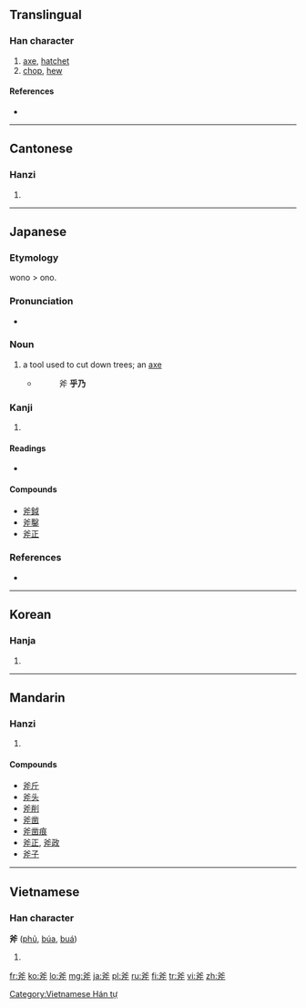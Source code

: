 ==Translingual==

===Han character===
{{Han char|rn=69|rad=斤|as=04|sn=8|four=8022<sub>1</sub>|canj=金大竹一中 (CKHML)}}

# [[axe]], [[hatchet]]
# [[chop]], [[hew]]

====References====
* {{Han ref|kx=0479.080|dkj=13539|dj=0838.040|hdz=32023.100|uh=65A7|ud=26023|bh=A9F2|bd=43506}}

----

==Cantonese==

===Hanzi===
{{yue-hanzi|jyut=|y=fu2}}

# {{defn|lang=yue|sort=斤04}}

----

==Japanese==

===Etymology===
wono > ono.

===Pronunciation===
* {{IPA|/ono/|lang=ja}}

===Noun===
{{ja-noun|k|hira=おの|hhira=をの|rom=ono|hidx=おの}}

# a tool used to cut down trees; an [[axe]]
#* {{RQ:Konkōmyō Saishōōkyō Ongi|9 (back)}} 
#*: 斧 '''乎乃'''

===Kanji===
{{ja-kanji|grade=|rs=斤04}}

# {{defn|lang=ja|sort=斤04}}

====Readings====
* {{ja-readings|on=[[ふ]] (fu)|kun=[[おの]] (ono)}}

====Compounds====
* [[斧鉞]]
* [[斧鑿]]
* [[斧正]]

===References===
*{{R:Konkōmyō Saishōōkyō Ongi}}

----

==Korean==

===Hanja===
{{ko-hanja|hangeul=부|eumhun=|rv=bu|mr=pu|y=pu}}

# {{defn|lang=ko|sort=斤04}}

----

==Mandarin==

===Hanzi===
{{cmn-hanzi|pin=[[fǔ]] ([[fu3]])|wg=fu<sup>3</sup>}}

# {{defn|lang=cmn|sort=斤04}}

====Compounds====
* [[斧斤]]
* [[斧头]]
* [[斧削]]
* [[斧凿]]
* [[斧凿痕]]
* [[斧正]], [[斧政]]
* [[斧子]]

----

==Vietnamese==

===Han character===
'''斧''' ([[phủ]], [[búa]], [[buá]])

# {{defn|lang=vi}}

[[Category:Vietnamese Hán tự]]

[[fr:斧]]
[[ko:斧]]
[[lo:斧]]
[[mg:斧]]
[[ja:斧]]
[[pl:斧]]
[[ru:斧]]
[[fi:斧]]
[[tr:斧]]
[[vi:斧]]
[[zh:斧]]
